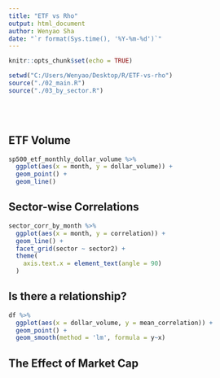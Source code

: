 ```yaml
---
title: "ETF vs Rho"
output: html_document
author: Wenyao Sha
date: "`r format(Sys.time(), '%Y-%m-%d')`"
---
```


```r
knitr::opts_chunk$set(echo = TRUE)

setwd("C:/Users/Wenyao/Desktop/R/ETF-vs-rho")
source("./02_main.R")
source("./03_by_sector.R")
```

<br><br>

## ETF Volume
```r
sp500_etf_monthly_dollar_volume %>% 
  ggplot(aes(x = month, y = dollar_volume)) +
  geom_point() +
  geom_line()
```

## Sector-wise Correlations
```r
sector_corr_by_month %>% 
  ggplot(aes(x = month, y = correlation)) +
  geom_line() + 
  facet_grid(sector ~ sector2) +
  theme(
    axis.text.x = element_text(angle = 90)
  )
```

## Is there a relationship?
```r
df %>% 
  ggplot(aes(x = dollar_volume, y = mean_correlation)) +
  geom_point() +
  geom_smooth(method = 'lm', formula = y~x)

```

## The Effect of Market Cap
